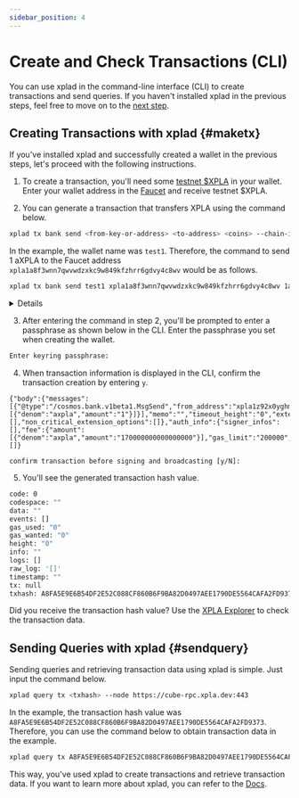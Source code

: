 ```yaml
---
sidebar_position: 4
---
```


# Create and Check Transactions (CLI)


You can use xplad in the command-line interface (CLI) to create transactions and send queries. If you haven't installed xplad in the previous steps, feel free to move on to the [next step](/startlearning/tutorial/make-cw20/make-cw20-with-vault).

## Creating Transactions with xplad {#maketx}

If you've installed xplad and successfully created a wallet in the previous steps, let's proceed with the following instructions.

1. To create a transaction, you'll need some [testnet $XPLA](/startlearning/settings/create-wallet/get-testnet-xpla) in your wallet. Enter your wallet address in the [Faucet](https://faucet.xpla.io/) and receive testnet $XPLA.

2. You can generate a transaction that transfers XPLA using the command below.
```bash
xplad tx bank send <from-key-or-address> <to-address> <coins> --chain-id=<chain-id> --fees=<fee> --node https://cube-rpc.xpla.dev:443  
```

In the example, the wallet name was `test1`. Therefore, the command to send 1 aXPLA to the Faucet address `xpla1a8f3wnn7qwvwdzxkc9w849kfzhrr6gdvy4c8wv` would be as follows.

```bash
xplad tx bank send test1 xpla1a8f3wnn7qwvwdzxkc9w849kfzhrr6gdvy4c8wv 1axpla --chain-id=cube_47-5 --fees=170000000000000000axpla --node https://cube-rpc.xpla.dev:443 
```

<Details summary="What is the address https://cube-rpc.xpla.dev:443?">

This address is the testnet RPC address. This address allows communication with the XPLA blockchain testnet.

For the mainnet, you should input `--node tcp://104.197.217.143:26657`.

</Details>

3.  After entering the command in step 2, you'll be prompted to enter a passphrase as shown below in the CLI. Enter the passphrase you set when creating the wallet.
```bash
Enter keyring passphrase:
```

4.  When transaction information is displayed in the CLI, confirm the transaction creation by entering `y`. 
```
{"body":{"messages":[{"@type":"/cosmos.bank.v1beta1.MsgSend","from_address":"xpla1z92x0yghmyz4k755d8f3vcm478se5rl5zl7sqr","to_address":"xpla1a8f3wnn7qwvwdzxkc9w849kfzhrr6gdvy4c8wv","amount":[{"denom":"axpla","amount":"1"}]}],"memo":"","timeout_height":"0","extension_options":[],"non_critical_extension_options":[]},"auth_info":{"signer_infos":[],"fee":{"amount":[{"denom":"axpla","amount":"170000000000000000"}],"gas_limit":"200000","payer":"","granter":""}},"signatures":[]}

confirm transaction before signing and broadcasting [y/N]:
```

5. You'll see the generated transaction hash value.
```bash
code: 0
codespace: ""
data: ""
events: []
gas_used: "0"
gas_wanted: "0"
height: "0"
info: ""
logs: []
raw_log: '[]'
timestamp: ""
tx: null
txhash: A8FA5E9E6B54DF2E52C088CF860B6F9BA82D0497AEE1790DE5564CAFA2FD9373
```

Did you receive the transaction hash value? Use the [XPLA Explorer](https://explorer.xpla.io/) to check the transaction data.

## Sending Queries with xplad {#sendquery}

Sending queries and retrieving transaction data using xplad is simple. Just input the command below.

```bash
xplad query tx <txhash> --node https://cube-rpc.xpla.dev:443 
```

In the example, the transaction hash value was `A8FA5E9E6B54DF2E52C088CF860B6F9BA82D0497AEE1790DE5564CAFA2FD9373`. Therefore, you can use the command below to obtain transaction data in the example.

```bash
xplad query tx A8FA5E9E6B54DF2E52C088CF860B6F9BA82D0497AEE1790DE5564CAFA2FD9373 --node https://cube-rpc.xpla.dev:443 
```

This way, you've used xplad to create transactions and retrieve transaction data. If you want to learn more about xplad, you can refer to the [Docs](https://docs.xpla.io/develop/develop/tools/xplad/about-xplad/).